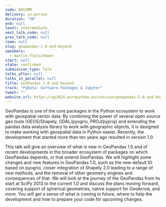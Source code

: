 ```yaml
---
code: B8SZMM
delivery: in-person
duration: "30"
end: null
level: intermediate
next_talk_code: null
prev_talk_code: null
room: null
slug: geopandas-1-0-and-beyond
speakers:
  - martin-fleischmann
start: null
state: confirmed
submission_type: Talk
talks_after: null
talks_in_parallel: null
title: GeoPandas 1.0 and beyond
track: "PyData: Software Packages & Jupyter"
tweet: ""
website_url: https://ep2024.europython.eu/session/geopandas-1-0-and-beyond
---
```


GeoPandas is one of the core packages in the Python ecosystem to work with
geospatial vector data. By combining the power of several open source geo tools
(GEOS/Shapely, GDAL/pyogrio, PROJ/pyproj) and extending the pandas data analysis
library to work with geographic objects, it is designed to make working with
geospatial data in Python easier. Recently, the development that started more
than ten years ago resulted in version 1.0.

This talk will give an overview of what is new in GeoPandas 1.0 and of recent
developments in the broader ecosystem of packages on which GeoPandas depends, or
that extend GeoPandas. We will highlight some changes and new features in
GeoPandas 1.0, such as the new default IO based on pyogrio, closer integration
of Shapely 2.0 leading to a range of new methods, and the removal of other
geometry engines and consequences of that. We will look at the journey of the
GeoPandas from its start at SciPy 2013 to the current 1.0 and discuss the plans
moving forward, covering support of spherical geometries, native support for
GeoArrow, and more. You will get a sense of what is coming in future, where to
help the development and how to prepare your code for upcoming changes.
